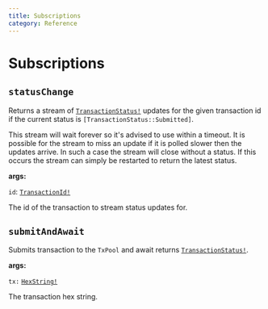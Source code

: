 ```yaml
---
title: Subscriptions
category: Reference
---
```


# Subscriptions

## `statusChange`

Returns a stream of <a href="/docs/reference/unions/#transactionstatus">`TransactionStatus!`</a> updates for the given transaction id if the current status is `[TransactionStatus::Submitted]`.

This stream will wait forever so it's advised to use within a timeout. It is possible for the stream to miss an update if it is polled slower then the updates arrive. In such a case the stream will close without a status. If this occurs the stream can simply be restarted to return the latest status.

**args:**

`id`: <a href="/docs/reference/scalars/#transactionid">`TransactionId!`</a>

The id of the transaction to stream status updates for.

## `submitAndAwait`

Submits transaction to the `TxPool` and await returns <a href="/docs/reference/unions/#transactionstatus">`TransactionStatus!`</a>.

**args:**

`tx:` <a href="/docs/reference/scalars/#hexstring">`HexString!`</a>

The transaction hex string.
